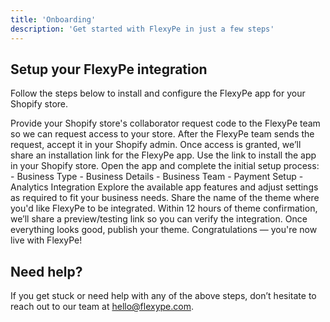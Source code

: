 ```yaml
---
title: 'Onboarding'
description: 'Get started with FlexyPe in just a few steps'
---
```


## Setup your FlexyPe integration

Follow the steps below to install and configure the FlexyPe app for your Shopify store.

<Steps>
  <Step title="Share collaborator code with the FlexyPe team">
    Provide your Shopify store's collaborator request code to the FlexyPe team so we can request access to your store.
  </Step>
  <Step title="Accept collaborator request">
    After the FlexyPe team sends the request, accept it in your Shopify admin.
  </Step>
  <Step title="Install the FlexyPe app">
    Once access is granted, we’ll share an installation link for the FlexyPe app. Use the link to install the app in your Shopify store.
  </Step>
  <Step title="Complete app setup">
    Open the app and complete the initial setup process:
    - Business Type
    - Business Details
    - Business Team
    - Payment Setup
    - Analytics Integration
  </Step>
  <Step title="Customize features to your needs">
    Explore the available app features and adjust settings as required to fit your business needs.
  </Step>
  <Step title="Let us know your theme">
    Share the name of the theme where you'd like FlexyPe to be integrated.
  </Step>
  <Step title="Get your testing link">
    Within 12 hours of theme confirmation, we’ll share a preview/testing link so you can verify the integration.
  </Step>
  <Step title="Go live with FlexyPe">
    Once everything looks good, publish your theme. Congratulations — you're now live with FlexyPe!
  </Step>
</Steps>

## Need help?

If you get stuck or need help with any of the above steps, don’t hesitate to reach out to our team at [hello@flexype.com](mailto:hello@flexype.com).
